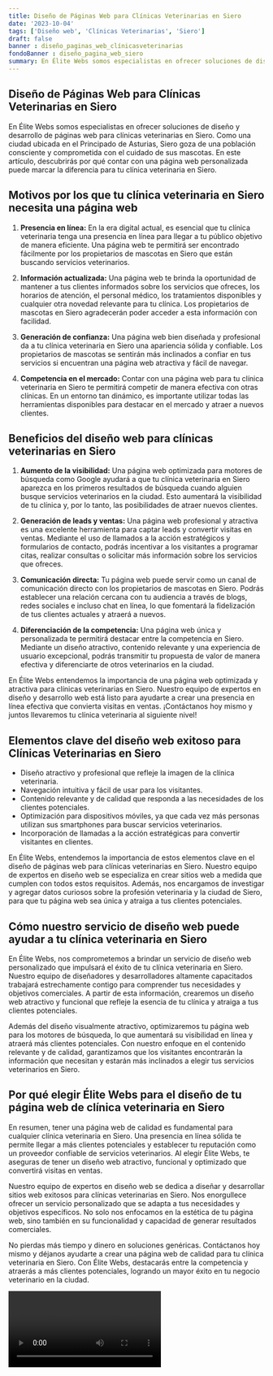 ```yaml
---
title: Diseño de Páginas Web para Clínicas Veterinarias en Siero
date: '2023-10-04'
tags: ['Diseño web', 'Clínicas Veterinarias', 'Siero']
draft: false
banner : diseño_paginas_web_clínicasveterinarias
fondoBanner : diseño_pagina_web_siero
summary: En Élite Webs somos especialistas en ofrecer soluciones de diseño y desarrollo de páginas web para clínicas veterinarias en Siero. Como una ciudad ubicada en el Principado de Asturias, Siero goza de una población consciente y comprometida con el cuidado de sus mascotas. En este artículo, descubrirás por qué contar con una página web personalizada puede marcar la diferencia para tu clínica veterinaria en Siero.
---
```


## Diseño de Páginas Web para Clínicas Veterinarias en Siero

En Élite Webs somos especialistas en ofrecer soluciones de diseño y desarrollo de páginas web para clínicas veterinarias en Siero. Como una ciudad ubicada en el Principado de Asturias, Siero goza de una población consciente y comprometida con el cuidado de sus mascotas. En este artículo, descubrirás por qué contar con una página web personalizada puede marcar la diferencia para tu clínica veterinaria en Siero.

## Motivos por los que tu clínica veterinaria en Siero necesita una página web

1. **Presencia en línea:** En la era digital actual, es esencial que tu clínica veterinaria tenga una presencia en línea para llegar a tu público objetivo de manera eficiente. Una página web te permitirá ser encontrado fácilmente por los propietarios de mascotas en Siero que están buscando servicios veterinarios.

2. **Información actualizada:** Una página web te brinda la oportunidad de mantener a tus clientes informados sobre los servicios que ofreces, los horarios de atención, el personal médico, los tratamientos disponibles y cualquier otra novedad relevante para tu clínica. Los propietarios de mascotas en Siero agradecerán poder acceder a esta información con facilidad.

3. **Generación de confianza:** Una página web bien diseñada y profesional da a tu clínica veterinaria en Siero una apariencia sólida y confiable. Los propietarios de mascotas se sentirán más inclinados a confiar en tus servicios si encuentran una página web atractiva y fácil de navegar.

4. **Competencia en el mercado:** Contar con una página web para tu clínica veterinaria en Siero te permitirá competir de manera efectiva con otras clínicas. En un entorno tan dinámico, es importante utilizar todas las herramientas disponibles para destacar en el mercado y atraer a nuevos clientes.

## Beneficios del diseño web para clínicas veterinarias en Siero

1. **Aumento de la visibilidad:** Una página web optimizada para motores de búsqueda como Google ayudará a que tu clínica veterinaria en Siero aparezca en los primeros resultados de búsqueda cuando alguien busque servicios veterinarios en la ciudad. Esto aumentará la visibilidad de tu clínica y, por lo tanto, las posibilidades de atraer nuevos clientes.

2. **Generación de leads y ventas:** Una página web profesional y atractiva es una excelente herramienta para captar leads y convertir visitas en ventas. Mediante el uso de llamados a la acción estratégicos y formularios de contacto, podrás incentivar a los visitantes a programar citas, realizar consultas o solicitar más información sobre los servicios que ofreces.

3. **Comunicación directa:** Tu página web puede servir como un canal de comunicación directo con los propietarios de mascotas en Siero. Podrás establecer una relación cercana con tu audiencia a través de blogs, redes sociales e incluso chat en línea, lo que fomentará la fidelización de tus clientes actuales y atraerá a nuevos.

4. **Diferenciación de la competencia:** Una página web única y personalizada te permitirá destacar entre la competencia en Siero. Mediante un diseño atractivo, contenido relevante y una experiencia de usuario excepcional, podrás transmitir tu propuesta de valor de manera efectiva y diferenciarte de otros veterinarios en la ciudad.

En Élite Webs entendemos la importancia de una página web optimizada y atractiva para clínicas veterinarias en Siero. Nuestro equipo de expertos en diseño y desarrollo web está listo para ayudarte a crear una presencia en línea efectiva que convierta visitas en ventas. ¡Contáctanos hoy mismo y juntos llevaremos tu clínica veterinaria al siguiente nivel!

<GifSeo />

<Cta />

## Elementos clave del diseño web exitoso para Clínicas Veterinarias en Siero

- Diseño atractivo y profesional que refleje la imagen de la clínica veterinaria.
- Navegación intuitiva y fácil de usar para los visitantes.
- Contenido relevante y de calidad que responda a las necesidades de los clientes potenciales.
- Optimización para dispositivos móviles, ya que cada vez más personas utilizan sus smartphones para buscar servicios veterinarios.
- Incorporación de llamadas a la acción estratégicas para convertir visitantes en clientes.

En Élite Webs, entendemos la importancia de estos elementos clave en el diseño de páginas web para clínicas veterinarias en Siero. Nuestro equipo de expertos en diseño web se especializa en crear sitios web a medida que cumplen con todos estos requisitos. Además, nos encargamos de investigar y agregar datos curiosos sobre la profesión veterinaria y la ciudad de Siero, para que tu página web sea única y atraiga a tus clientes potenciales.

## Cómo nuestro servicio de diseño web puede ayudar a tu clínica veterinaria en Siero

En Élite Webs, nos comprometemos a brindar un servicio de diseño web personalizado que impulsará el éxito de tu clínica veterinaria en Siero. Nuestro equipo de diseñadores y desarrolladores altamente capacitados trabajará estrechamente contigo para comprender tus necesidades y objetivos comerciales. A partir de esta información, crearemos un diseño web atractivo y funcional que refleje la esencia de tu clínica y atraiga a tus clientes potenciales.

Además del diseño visualmente atractivo, optimizaremos tu página web para los motores de búsqueda, lo que aumentará su visibilidad en línea y atraerá más clientes potenciales. Con nuestro enfoque en el contenido relevante y de calidad, garantizamos que los visitantes encontrarán la información que necesitan y estarán más inclinados a elegir tus servicios veterinarios en Siero.

## Por qué elegir Élite Webs para el diseño de tu página web de clínica veterinaria en Siero

En resumen, tener una página web de calidad es fundamental para cualquier clínica veterinaria en Siero. Una presencia en línea sólida te permite llegar a más clientes potenciales y establecer tu reputación como un proveedor confiable de servicios veterinarios. Al elegir Élite Webs, te aseguras de tener un diseño web atractivo, funcional y optimizado que convertirá visitas en ventas.

Nuestro equipo de expertos en diseño web se dedica a diseñar y desarrollar sitios web exitosos para clínicas veterinarias en Siero. Nos enorgullece ofrecer un servicio personalizado que se adapta a tus necesidades y objetivos específicos. No solo nos enfocamos en la estética de tu página web, sino también en su funcionalidad y capacidad de generar resultados comerciales.

No pierdas más tiempo y dinero en soluciones genéricas. Contáctanos hoy mismo y déjanos ayudarte a crear una página web de calidad para tu clínica veterinaria en Siero. Con Élite Webs, destacarás entre la competencia y atraerás a más clientes potenciales, logrando un mayor éxito en tu negocio veterinario en la ciudad.

<Video />

<CtaBot job='Clínicas Veterinarias' city='Siero'/>

<Gmaps query='Siero+españa+maps' />